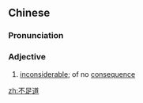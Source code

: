 ==Chinese==
{{zh-forms|type=21}}

===Pronunciation===
{{zh-pron
|m=不zúdào
|cat=a
}}

===Adjective===
{{zh-adj}}

# [[inconsiderable]]; of no [[consequence]]

[[zh:不足道]]